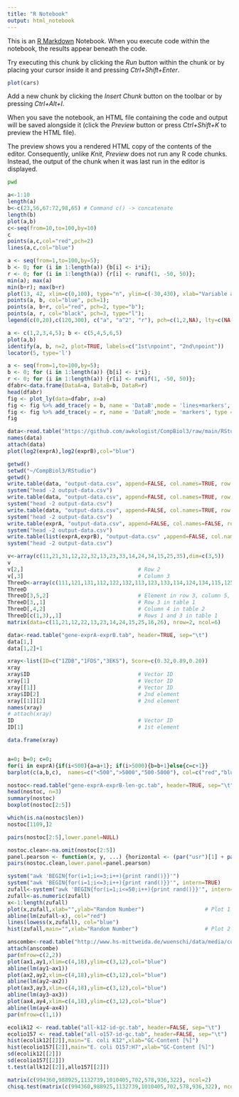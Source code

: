 ```yaml
---
title: "R Notebook"
output: html_notebook
---
```


This is an [R Markdown](http://rmarkdown.rstudio.com) Notebook. When you execute code within the notebook, the results appear beneath the code.

Try executing this chunk by clicking the *Run* button within the chunk or by placing your cursor inside it and pressing *Ctrl+Shift+Enter*.

```r
plot(cars)
```

Add a new chunk by clicking the *Insert Chunk* button on the toolbar or by pressing *Ctrl+Alt+I*.

When you save the notebook, an HTML file containing the code and output will be saved alongside it (click the *Preview* button or press *Ctrl+Shift+K* to preview the HTML file).

The preview shows you a rendered HTML copy of the contents of the editor. Consequently, unlike *Knit*, *Preview* does not run any R code chunks. Instead, the output of the chunk when it was last run in the editor is displayed.

```bash
pwd
```

```r
a<-1:10
length(a)
b<-c(23,56,67:72,98,65) # Command c() -> concatenate
length(b)
plot(a,b)
c<-seq(from=10,to=100,by=10)
c
points(a,c,col="red",pch=2)
lines(a,c,col="blue")
```

```r
a <- seq(from=1,to=100,by=5); 
b <- 0; for (i in 1:length(a)) {b[i] <- i*i}; 
r <- 0; for (i in 1:length(a)) {r[i] <- runif(1, -50, 50)}; 
min(a); max(a)
min(b+r); max(b+r)
plot(13, 42, xlim=c(0,100), type="n", ylim=c(-30,430), xlab="Variable a", ylab="", main="Root and Random");
points(a, b, col="blue", pch=1);
points(a, b+r, col="red", pch=2, type="b");
points(a, r, col="black", pch=3, type="l");
legend(c(0,20),c(120,300), c("a", "a^2", "r"), pch=c(1,2,NA), lty=c(NA,1,1), col=c("blue", "red", "black"))
```

```r
a <- c(1,2,3,4,5); b <- c(5,4,5,6,5)
plot(a,b)
identify(a, b, n=2, plot=TRUE, labels=c("1st\npoint", "2nd\npoint"))
locator(5, type='l')
```

```r
a <- seq(from=1,to=100,by=5); 
b <- 0; for (i in 1:length(a)) {b[i] <- i*i}; 
r <- 0; for (i in 1:length(a)) {r[i] <- runif(1, -50, 50)}; 
dfabr<-data.frame(DataA=a, DataB=b, DataR=r)
head(dfabr)
fig <- plot_ly(data=dfabr, x=a)
fig <- fig %>% add_trace(y = b, name = 'DataB',mode = 'lines+markers', type = 'scatter')
fig <- fig %>% add_trace(y = r, name = 'DataR',mode = 'markers', type = 'scatter')
fig
```

```r
data<-read.table("https://github.com/awkologist/CompBiol3/raw/main/RStudio/gene-exprA-exprB.tab",header=TRUE,sep="\t")
names(data)
attach(data)
plot(log2(exprA),log2(exprB),col="blue")
```

```r
getwd()
setwd("~/CompBiol3/RStudio")
getwd()
write.table(data, "output-data.csv", append=FALSE, col.names=TRUE, row.names=FALSE, quote=FALSE, sep=",")
system("head -2 output-data.csv")
write.table(data, "output-data.csv", append=FALSE, col.names=TRUE, row.names=FALSE, quote=TRUE, sep=",")
system("head -2 output-data.csv")
write.table(data, "output-data.csv", append=FALSE, col.names=TRUE, row.names=TRUE, quote=TRUE, sep=",")
system("head -2 output-data.csv")
write.table(exprA, "output-data.csv", append=FALSE, col.names=FALSE, row.names=FALSE, quote=FALSE, sep=",")
system("head -2 output-data.csv")
write.table(list(exprA,exprB), "output-data.csv" ,append=FALSE, col.names=FALSE, row.names=FALSE, quote=FALSE, sep=",")
system("head -2 output-data.csv")
```

```r
v<-array(c(11,21,31,12,22,32,13,23,33,14,24,34,15,25,35),dim=c(3,5))
v
v[2,]                                    # Row 2
v[,3]                                    # Column 3
ThreeD<-array(c(111,121,131,112,122,132,113,123,133,114,124,134,115,125,135,211,221,231,212,222,232,213,223,233,214,224,234,215,225,235),dim=c(3,5,2))
ThreeD
ThreeD[3,5,2]                            # Element in row 3, column 5, table 2
ThreeD[3,,1]                             # Row 3 in table 1
ThreeD[,4,2]                             # Column 4 in table 2
ThreeD[c(1,3),,1]                        # Rows 1 and 3 in table 1
matrix(data=c(11,21,12,22,13,23,14,24,15,25,16,26), nrow=2, ncol=6)
```

```r
data<-read.table("gene-exprA-exprB.tab", header=TRUE, sep="\t") 
data[1,]
data[1,2]+1
```

```r
xray<-list(ID=c("1ZDB","1FDS","3EKS"), Score=c(0.32,0.89,0.20))
xray
xray$ID                                  # Vector ID
xray[1]                                  # Vector ID
xray[[1]]                                # Vector ID
xray$ID[2]                               # 2nd element 
xray[[1]][2]                             # 2nd element
names(xray)
# attach(xray)
ID                                       # Vector ID
ID[1]                                    # 1st element 
```

```r
data.frame(xray)
```

```r

```

```r
a=0; b=0; c=0;
for(i in exprA){if(i<500){a=a+1}; if(i>5000){b=b+1}else{c=c+1}}
barplot(c(a,b,c),  names=c("<500",">5000","500-5000"), col=c("red","blue","green"),  yla="Frequency") 
```

```r
nostoc<-read.table("gene-exprA-exprB-len-gc.tab", header=TRUE, sep="\t")
head(nostoc, n=3)
summary(nostoc)
boxplot(nostoc[2:5])
```

```r
which(is.na(nostoc$len))
nostoc[1109,]2
```

```r
pairs(nostoc[2:5],lower.panel=NULL)
```

```r
nostoc.clean<-na.omit(nostoc[2:5])
panel.pearson <- function(x, y, ...) {horizontal <- (par("usr")[1] + par("usr")[2]) / 2; vertical <- (par("usr")[3] + par("usr")[4]) / 2; text(horizontal, vertical, format(abs(cor(x,y)), digits=2))}
pairs(nostoc.clean,lower.panel=panel.pearson)
```

```r
system("awk 'BEGIN{for(i=1;i<=3;i++){print rand()}}'")
system("awk 'BEGIN{for(i=1;i<=3;i++){print rand()}}'", intern=TRUE)
zufall<-system("awk 'BEGIN{for(i=1;i<=50;i++){print rand()}}'", intern=TRUE)
zufall<-as.numeric(zufall)
x<-1:length(zufall)
plot(x,zufall,xlab="",ylab="Random Number")                   # Plot 1
abline(lm(zufall~x), col="red")
lines(lowess(x,zufall), col="blue")
hist(zufall,main="",xlab="Random Number")                     # Plot 2
```

```R
anscombe<-read.table("http://www.hs-mittweida.de/wuenschi/data/media/compbiolbook/anscombe.tab", header=TRUE,sep="\t")
attach(anscombe)
par(mfrow=c(2,2))
plot(ax1,ay1,xlim=c(4,18),ylim=c(3,12),col="blue")
abline(lm(ay1~ax1))
plot(ax2,ay2,xlim=c(4,18),ylim=c(3,12),col="blue")
abline(lm(ay2~ax2))
plot(ax3,ay3,xlim=c(4,18),ylim=c(3,12),col="blue")
abline(lm(ay3~ax3))
plot(ax4,ay4,xlim=c(4,18),ylim=c(3,12),col="blue")
abline(lm(ay4~ax4))
par(mfrow=c(1,1))
```

```r
ecolik12 <- read.table("all-k12-id-gc.tab", header=FALSE, sep="\t")
ecolio157 <- read.table("all-o157-id-gc.tab", header=FALSE, sep="\t")
hist(ecolik12[[2]],main="E. coli K12",xlab="GC-Content [%]") 
hist(ecolio157[[2]],main="E. coli O157:H7",xlab="GC-Content [%]")
sd(ecolik12[[2]])
sd(ecolio157[[2]])
t.test(allk12[[2]],allo157[[2]])
```

```r
matrix(c(994360,988925,1132739,1010405,702,578,936,322), ncol=2)
chisq.test(matrix(c(994360,988925,1132739,1010405,702,578,936,322), ncol=2))
```
